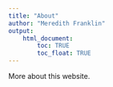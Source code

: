 ```yaml
---
title: "About"
author: "Meredith Franklin"
output: 
    html_document:
        toc: TRUE
        toc_float: TRUE
---
```


More about this website.
